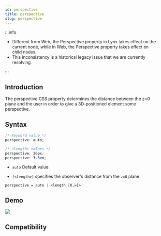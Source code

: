 ```yaml
---
id: perspective
title: perspective
slug: perspective
---
```


:::info

- Different from Web, the Perspective property in Lynx takes effect on the current node, while in Web, the Perspective property takes effect on child nodes.
- This inconsistency is a historical legacy issue that we are currently resolving.

:::

## Introduction

The perspective CSS property determines the distance between the z=0 plane and the user in order to give a 3D-positioned element some perspective.

## Syntax

```css
/* Keyword value */
perspective: auto;

/* <length> values */
perspective: 20px;
perspective: 3.5em;
```

- `auto`
  Default value

- `[<length>]`
  specifies the observer's distance from the `z=0` plane

```
perspective = auto | <length [0,∞]>
```

## Demo

![](/assets/doc/750.gif)

## Compatibility


<LegacyCompatTable metadata="css/properties/perspective" />
